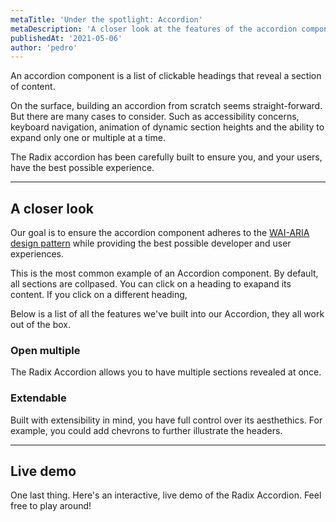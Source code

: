 ```yaml
---
metaTitle: 'Under the spotlight: Accordion'
metaDescription: 'A closer look at the features of the accordion component.'
publishedAt: '2021-05-06'
author: 'pedro'
---
```


An accordion component is a list of clickable headings that reveal a section of content.

On the surface, building an accordion from scratch seems straight-forward. But there are many cases to consider. Such as accessibility concerns, keyboard navigation, animation of dynamic section heights and the ability to expand only one or multiple at a time.

The Radix accordion has been carefully built to ensure you, and your users, have the best possible experience.

---

## A closer look

Our goal is to ensure the accordion component adheres to the [WAI-ARIA design pattern](https://www.w3.org/TR/wai-aria-practices-1.2/#accordion) while providing the best possible developer and user experiences.

This is the most common example of an Accordion component. By default, all sections are collpased. You can click on a heading to exapand its content. If you click on a different heading,

Below is a list of all the features we've built into our Accordion, they all work out of the box.

### Open multiple

The Radix Accordion allows you to have multiple sections revealed at once.

### Extendable

Built with extensibility in mind, you have full control over its aesthethics. For example, you could add chevrons to further illustrate the headers.

---

## Live demo

One last thing. Here's an interactive, live demo of the Radix Accordion. Feel free to play around!

<AccordionDemo showChevrons />
